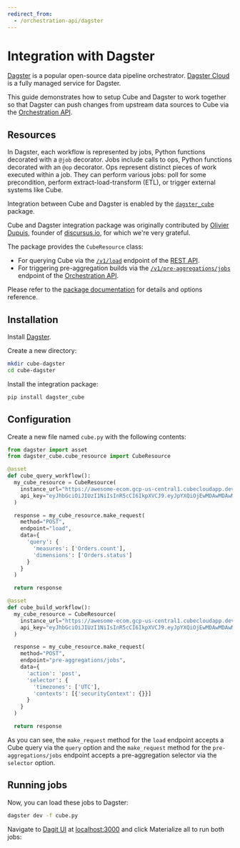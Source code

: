 ```yaml
---
redirect_from:
  - /orchestration-api/dagster
---
```


# Integration with Dagster

[Dagster][dagster] is a popular open-source data pipeline orchestrator. [Dagster
Cloud][dagster-cloud] is a fully managed service for Dagster.

This guide demonstrates how to setup Cube and Dagster to work together so that
Dagster can push changes from upstream data sources to Cube via the
[Orchestration API][ref-orchestration-api].

## Resources

In Dagster, each workflow is represented by jobs, Python functions decorated
with a `@job` decorator. Jobs include calls to ops, Python functions decorated
with an `@op` decorator. Ops represent distinct pieces of work executed within a
job. They can perform various jobs: poll for some precondition, perform
extract-load-transform (ETL), or trigger external systems like Cube.

Integration between Cube and Dagster is enabled by the
[`dagster_cube`][github-dagster-cube] package.

<InfoBox>

Cube and Dagster integration package was originally contributed by
[Olivier Dupuis](https://github.com/olivierdupuis), founder of
[discursus.io](https://www.discursus.io), for which we're very grateful.

</InfoBox>

The package provides the `CubeResource` class:

- For querying Cube via the [`/v1/load`][ref-load-endpoint] endpoint of the
  [REST API][ref-rest-api].
- For triggering pre-aggregation builds via the
  [`/v1/pre-aggregations/jobs`][ref-ref-jobs-endpoint] endpoint of the
  [Orchestration API][ref-orchestration-api].

Please refer to the [package documentation][github-dagster-cube-docs] for
details and options reference.

## Installation

Install [Dagster][dagster-docs-install].

Create a new directory:

```bash
mkdir cube-dagster
cd cube-dagster
```

Install the integration package:

```bash
pip install dagster_cube
```

## Configuration

Create a new file named `cube.py` with the following contents:

```python
from dagster import asset
from dagster_cube.cube_resource import CubeResource

@asset
def cube_query_workflow():
  my_cube_resource = CubeResource(
    instance_url="https://awesome-ecom.gcp-us-central1.cubecloudapp.dev/cubejs-api/v1/",
    api_key="eyJhbGciOiJIUzI1NiIsInR5cCI6IkpXVCJ9.eyJpYXQiOjEwMDAwMDAwMDAsImV4cCI6NTAwMDAwMDAwMH0.OHZOpOBVKr-sCwn8sbZ5UFsqI3uCs6e4omT7P6WVMFw"
  )

  response = my_cube_resource.make_request(
    method="POST",
    endpoint="load",
    data={
      'query': {
        'measures': ['Orders.count'],
        'dimensions': ['Orders.status']
      }
    }
  )

  return response

@asset
def cube_build_workflow():
  my_cube_resource = CubeResource(
    instance_url="https://awesome-ecom.gcp-us-central1.cubecloudapp.dev/cubejs-api/v1/",
    api_key="eyJhbGciOiJIUzI1NiIsInR5cCI6IkpXVCJ9.eyJpYXQiOjEwMDAwMDAwMDAsImV4cCI6NTAwMDAwMDAwMH0.OHZOpOBVKr-sCwn8sbZ5UFsqI3uCs6e4omT7P6WVMFw"
  )

  response = my_cube_resource.make_request(
    method="POST",
    endpoint="pre-aggregations/jobs",
    data={
      'action': 'post',
      'selector': {
        'timezones': ['UTC'],
        'contexts': [{'securityContext': {}}]
      }
    }
  )

  return response
```

As you can see, the `make_request` method for the `load` endpoint accepts a Cube
query via the `query` option and the `make_request` method for the
`pre-aggregations/jobs` endpoint accepts a pre-aggregation selector via the
`selector` option.

## Running jobs

Now, you can load these jobs to Dagster:

```bash
dagster dev -f cube.py
```

Navigate to [Dagit UI][dagster-docs-dagit] at
[localhost:3000](http://localhost:3000) and click <Btn>Materialize all</Btn> to
run both jobs:

<Screenshot src="https://ucarecdn.com/948e700f-92c5-4103-ad27-4c3db1bc9e49/" />

[dagster]: https://dagster.io
[dagster-cloud]: https://dagster.io/cloud
[dagster-docs-install]: https://docs.dagster.io/getting-started/install
[dagster-docs-dagit]: https://docs.dagster.io/concepts/webserver/ui
[github-dagster-cube]: https://github.com/discursus-data/dagster-cube
[github-dagster-cube-docs]:
  https://github.com/discursus-data/dagster-cube/blob/main/README.md
[ref-load-endpoint]: /product/apis-integrations/rest-api/reference#v1load
[ref-ref-jobs-endpoint]: /product/apis-integrations/rest-api/reference#base_pathv1pre-aggregationsjobs
[ref-rest-api]: /product/apis-integrations/rest-api
[ref-orchestration-api]: /product/apis-integrations/orchestration-api

